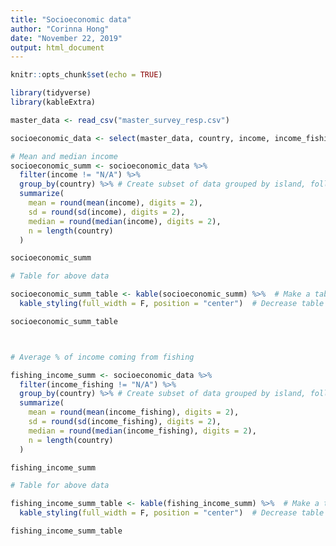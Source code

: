 ```yaml
---
title: "Socioeconomic data"
author: "Corinna Hong"
date: "November 22, 2019"
output: html_document
---
```


```r
knitr::opts_chunk$set(echo = TRUE)
```

```r

library(tidyverse)
library(kableExtra)

```


```r

master_data <- read_csv("master_survey_resp.csv")

```

```r

socioeconomic_data <- select(master_data, country, income, income_fishing) # New df only contains select columns from master df.

# Mean and median income 
socioeconomic_summ <- socioeconomic_data %>%
  filter(income != "N/A") %>%
  group_by(country) %>% # Create subset of data grouped by island, following operations will be performed by group
  summarize(
    mean = round(mean(income), digits = 2),
    sd = round(sd(income), digits = 2),
    median = round(median(income), digits = 2),
    n = length(country)
  )

socioeconomic_summ

# Table for above data

socioeconomic_summ_table <- kable(socioeconomic_summ) %>%  # Make a table of socioeconomic_summ data frame
  kable_styling(full_width = F, position = "center")  # Decrease table width and centers it

socioeconomic_summ_table



# Average % of income coming from fishing

fishing_income_summ <- socioeconomic_data %>%
  filter(income_fishing != "N/A") %>%
  group_by(country) %>% # Create subset of data grouped by island, following operations will be performed by group
  summarize(
    mean = round(mean(income_fishing), digits = 2),
    sd = round(sd(income_fishing), digits = 2),
    median = round(median(income_fishing), digits = 2),
    n = length(country)
  )

fishing_income_summ

# Table for above data

fishing_income_summ_table <- kable(fishing_income_summ) %>%  # Make a table of fishing_income_summ data frame
  kable_styling(full_width = F, position = "center")  # Decrease table width and centers it

fishing_income_summ_table

```

